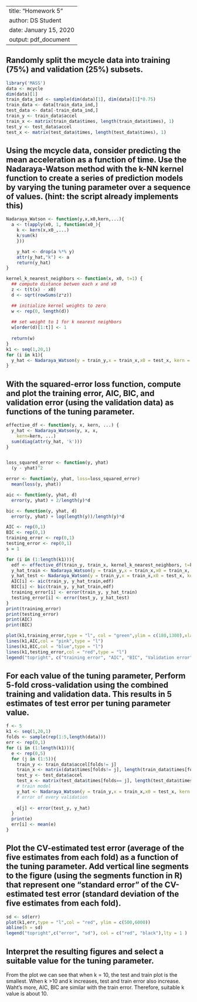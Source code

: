 
---
title: "Homework 5"
author: DS Student
date: January 15, 2020
output: pdf_document
---
## Randomly split the mcycle data into training (75%) and validation (25%) subsets.
```r
library('MASS')
data <- mcycle
dim(data)[1]
train_data_ind <- sample(dim(data)[1], dim(data)[1]*0.75) 
train_data <- data[train_data_ind,]
test_data <- data[-train_data_ind,]
train_y <- train_data$accel
train_x <- matrix(train_data$times, length(train_data$times), 1)
test_y <- test_data$accel
test_x <- matrix(test_data$times, length(test_data$times), 1)

```


## Using the mcycle data, consider predicting the mean acceleration as a function of time. Use the Nadaraya-Watson method with the k-NN kernel function to create a series of prediction models by varying the tuning parameter over a sequence of values. (hint: the script already implements this)

```r

Nadaraya_Watson <- function(y,x,x0,kern,...){
  a <- t(apply(x0, 1, function(x0_){
    k <- kern(x,x0_,...)
    k/sum(k)
    }))

    y_hat <- drop(a %*% y)
    attr(y_hat,"k") <- a
    return(y_hat)
}

kernel_k_nearest_neighbors <- function(x, x0, t=1) {
  ## compute distance betwen each x and x0
  z <- t(t(x) - x0)
  d <- sqrt(rowSums(z*z))

  ## initialize kernel weights to zero
  w <- rep(0, length(d))
  
  ## set weight to 1 for k nearest neighbors
  w[order(d)[1:t]] <- 1
  
  return(w)
}
k1 <- seq(1,20,1)
for (i in k1){
  y_hat <- Nadaraya_Watson(y = train_y,x = train_x,x0 = test_x, kern = kernel_k_nearest_neighbors, t = i)
}

```

## With the squared-error loss function, compute and plot the training error, AIC, BIC, and validation error (using the validation data) as functions of the tuning parameter.
```r
effective_df <- function(y, x, kern, ...) {
  y_hat <- Nadaraya_Watson(y, x, x,
    kern=kern, ...)
  sum(diag(attr(y_hat, 'k')))
}


loss_squared_error <- function(y, yhat)
  (y - yhat)^2

error <- function(y, yhat, loss=loss_squared_error)
  mean(loss(y, yhat))

aic <- function(y, yhat, d)
  error(y, yhat) + 2/length(y)*d

bic <- function(y, yhat, d)
  error(y, yhat) + log(length(y))/length(y)*d

AIC <- rep(0,1)
BIC <- rep(0,1)
training_error <- rep(0,1)
testing_error <- rep(0,1)
s = 1

for (i in (1:length(k1))){
  edf <- effective_df(train_y, train_x, kernel_k_nearest_neighbors, t=k1[i])
  y_hat_train <- Nadaraya_Watson(y = train_y,x = train_x,x0 = train_x, kern = kernel_k_nearest_neighbors, t = k1[i])
  y_hat_test <- Nadaraya_Watson(y = train_y,x = train_x,x0 = test_x, kern = kernel_k_nearest_neighbors, t = k1[i])
  AIC[i] <- aic(train_y, y_hat_train,edf)
  BIC[i] <- bic(train_y, y_hat_train,edf)
  training_error[i] <- error(train_y, y_hat_train)
  testing_error[i] <- error(test_y, y_hat_test)
}
print(training_error)
print(testing_error)
print(AIC)
print(BIC)

plot(k1,training_error,type = "l", col = "green",ylim = c(180,1300),xlab = "k",ylab = "error")
lines(k1,AIC,col = "pink",type = "l")
lines(k1,BIC,col = "blue",type = "l")
lines(k1,testing_error,col = "red",type = "l")
legend("topright", c("training error", "AIC", "BIC", "Validation error"), col = c("green","pink","blue","red"))

```


## For each value of the tuning parameter, Perform 5-fold cross-validation using the combined training and validation data. This results in 5 estimates of test error per tuning parameter value.
```r
f <- 5
k1 <- seq(1,20,1)
folds <- sample(rep(1:5,length(data)))
err <- rep(0,1)
for (i in (1:length(k1))){
  e <- rep(0,5)
  for (j in (1:5)){
    train_y <- train_data$accel[folds!= j]
    train_x <- matrix(data$times[folds!= j], length(train_data$times[folds!= j]), 1)
    test_y <- test_data$accel
    test_x <- matrix(test_data$times[folds== j], length(test_data$times[folds== j]), 1)
    # train model
    y_hat <- Nadaraya_Watson(y = train_y,x = train_x,x0 = test_x, kern = kernel_k_nearest_neighbors, t = k1[i])
    # error of every validation
    
    e[j] <- error(test_y, y_hat)
  }
  print(e)
  err[i] <- mean(e)
}

```



## Plot the CV-estimated test error (average of the five estimates from each fold) as a function of the tuning parameter. Add vertical line segments to the figure (using the segments function in R) that represent one “standard error” of the CV-estimated test error (standard deviation of the five estimates from each fold).
```r
sd <- sd(err)
plot(k1,err,type = "l",col = "red", ylim = c(500,6000))
abline(h = sd)
legend("topright",c("error", "sd"), col = c("red", "black"),lty = 1 )
```


## Interpret the resulting figures and select a suitable value for the tuning parameter.
From the plot we can see that when k = 10, the test and train plot is the smallest. When k >10 and k increases, test and train error also increase. Waht's more, AIC, BIC are similar with the train error. Therefore, suitable k value is about 10.


